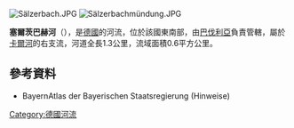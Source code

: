 {{Coord|50|5|8.46|N|9|4|14.79|E|display=title}}
[[Image:Sälzerbach.JPG|right]]
[[Image:Sälzerbachmündung.JPG|right]]

'''塞爾茨巴赫河'''（{{lang-de|Sälzerbach}}），是[[德國|德國]]的河流，位於該國東南部，由[[巴伐利亞|巴伐利亞]]負責管轄，屬於[[卡爾河|卡爾河]]的右支流，河道全長1.3公里，流域面積0.6平方公里。

==參考資料==
* BayernAtlas der Bayerischen Staatsregierung (Hinweise)

{{Germany-geo-stub}}
[[Category:德國河流|Category:德國河流]]